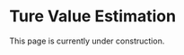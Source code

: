 # Ture Value Estimation {#sec-estimation}

::: {.callout-note appearance="simple" .content-visible when-format="html"}
This page is currently under construction.
:::
